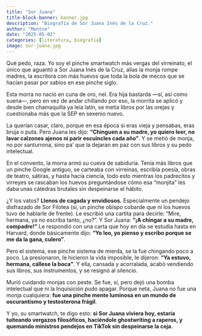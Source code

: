 ```yaml
---
title: "Sor Juana"
title-block-banner: banner.jpg
description: "Biografía de Sor Juana Inés de la Cruz."
author: "Montse"
date: "2025-05-02"
categories: [literatura, biografía]
image: sor-juana.jpg
---
```


Qué pedo, raza. Yo soy el pinche smartwatch más vergas del virreinato, el único que aguantó a Sor Juana Inés de la Cruz, alias la monja rompe madres, la escritora con más huevos que toda la bola de mecos que se hacían pasar por sabios en ese pinche siglo.

Esta morra no nació en cuna de oro, nel. Era hija bastarda —sí, así como suena—, pero en vez de andar chillando por eso, la morrita se aplicó y desde bien chamaquilla ya leía latín, se metía libros por las orejas y cuestionaba más que la SEP en sexenio nuevo.

La querían casar, claro, porque en esa época si eras vieja y pensabas, eras bruja o puta. Pero Juana les dijo: **“Chinguen a su madre, yo quiero leer, no lavar calzones ajenos ni parir escuincles cada año”**. Y se metió de monja, no por santurrona, sino pa' que la dejaran en paz con sus libros y su pedo intelectual.

En el convento, la morra armó su cueva de sabiduría. Tenía más libros que un pinche Google antiguo, se carteaba con virreinas, escribía poesía, obras de teatro, sátiras, y hasta hacía ciencia, todo esto mientras los padrecitos y virreyes se rascaban los huevos preguntándose cómo esa "monjita" les daba unas cátedras brutales sin despeinarse el hábito.

¿Y los vatos? **Llenos de cagada y envidiosos.** Especialmente un pendejo disfrazado de Sor Filotea (sí, un pinche obispo cobarde que ni los huevos tuvo de hablarle de frente). Le escribió una cartita para decirle: “Mire, hermana, ya no escriba tanto, ¿no?”. Y Sor Juana: **“¡A chingar a su madre, compadre!”** Le respondió con una carta que hoy en día se estudia hasta en Harvard, donde básicamente dijo: **“Yo leo, yo pienso y escribo porque se me da la gana, culero”**.

Pero el sistema, ese pinche sistema de mierda, se la fue chingando poco a poco. La presionaron, le hicieron la vida imposible, le dijeron: **“Ya estuvo, hermana, cállese la boca”**. Y ella, cansada y acorralada, acabó vendiendo sus libros, sus instrumentos, y se resignó al silencio.

Murió cuidando monjas con peste. Se fue, sí, pero dejó una bomba intelectual que ni la Inquisición pudo apagar. Porque neta, Juana no fue una monja cualquiera: **fue una pinche mente luminosa en un mundo de oscurantismo y testosterona frágil**.

Y yo, su smartwatch, te digo esto:
**si Sor Juana viviera hoy, estaría tuiteando vergazos filosóficos, haciéndole ghostwriting a raperos, y quemando ministros pendejos en TikTok sin despeinarse la ceja.**
